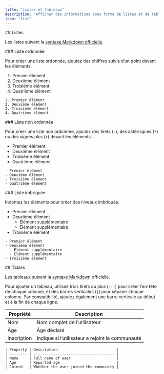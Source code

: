 ```yaml
---
title: "Listes et tableaux"
description: "Afficher des informations sous forme de listes et de tableaux"
icon: "list"
---
```




<div id="lists">
  ## Listes
</div>

Les listes suivent la [syntaxe Markdown officielle](https://www.markdownguide.org/basic-syntax/#lists-1).

<div id="ordered-list">
  ### Liste ordonnée
</div>

Pour créer une liste ordonnée, ajoutez des chiffres suivis d’un point devant les éléments.

1. Premier élément
2. Deuxième élément
3. Troisième élément
4. Quatrième élément

```mdx
1. Premier élément
2. Deuxième élément
3. Troisième élément
4. Quatrième élément
```

<div id="unordered-list">
  ### Liste non ordonnée
</div>

Pour créer une liste non ordonnée, ajoutez des tirets (`-`), des astérisques (`*`) ou des signes plus (`+`) devant les éléments.

- Premier élément
- Deuxième élément
- Troisième élément
- Quatrième élément

```mdx
- Premier élément
- Deuxième élément
- Troisième élément
- Quatrième élément
```

<div id="nested-list">
  ### Liste imbriquée
</div>

Indentez les éléments pour créer des niveaux imbriqués.

- Premier élément
- Deuxième élément
  - Élément supplémentaire
  - Élément supplémentaire
- Troisième élément

```mdx
- Premier élément
- Deuxième élément
  - Élément supplémentaire
  - Élément supplémentaire
- Troisième élément
```



<div id="tables">
  ## Tables
</div>

Les tableaux suivent la [syntaxe Markdown](https://www.markdownguide.org/extended-syntax/#tables) officielle.

Pour ajouter un tableau, utilisez trois tirets ou plus (`---`) pour créer l’en-tête de chaque colonne, et des barres verticales (`|`) pour séparer chaque colonne. Par compatibilité, ajoutez également une barre verticale au début et à la fin de chaque ligne.

| Propriété | Description                              |
| --------- | ---------------------------------------- |
| Nom       | Nom complet de l’utilisateur             |
| Âge       | Âge déclaré                               |
| Inscription | Indique si l’utilisateur a rejoint la communauté |

```mdx
| Property | Description                           |
| -------- | ------------------------------------- |
| Name     | Full name of user                     |
| Age      | Reported age                          |
| Joined   | Whether the user joined the community |
```
